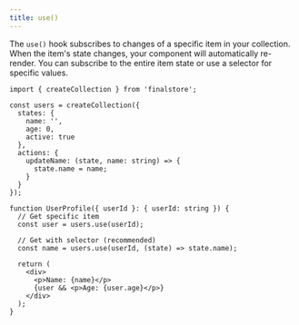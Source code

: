 ```yaml
---
title: use()
---
```


The `use()` hook subscribes to changes of a specific item in your collection. When the item's state changes, your component will automatically re-render. You can subscribe to the entire item state or use a selector for specific values.

```tsx
import { createCollection } from 'finalstore';

const users = createCollection({
  states: {
    name: '',
    age: 0,
    active: true
  },
  actions: {
    updateName: (state, name: string) => {
      state.name = name;
    }
  }
});

function UserProfile({ userId }: { userId: string }) {
  // Get specific item
  const user = users.use(userId);

  // Get with selector (recommended)
  const name = users.use(userId, (state) => state.name);

  return (
    <div>
      <p>Name: {name}</p>
      {user && <p>Age: {user.age}</p>}
    </div>
  );
}
```
